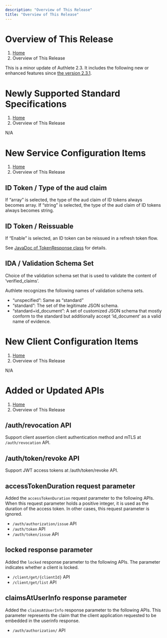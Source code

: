 ```yaml
---
description: "Overview of This Release"
title: "Overview of This Release"
---
```




# Overview of This Release
1. [Home](https://www.authlete.com/)
3. Overview of This Release

This is a minor update of Authlete 2.3. It includes the following new or enhanced features since [the version 2.3.1](../2.3.1).

# Newly Supported Standard Specifications
1. [Home](https://www.authlete.com/)
3. Overview of This Release

N/A

# New Service Configuration Items
1. [Home](https://www.authlete.com/)
3. Overview of This Release

## ID Token / Type of the aud claim

If “array” is selected, the type of the aud claim of ID tokens always becomes array.
If “string” is selected, the type of the aud claim of ID tokens always becomes string.

## ID Token / Reissuable

If “Enable” is selected, an ID token can be reissued in a refresh token flow.

See [JavaDoc of TokenResponse class](https://authlete.github.io/authlete-java-common/com/authlete/common/dto/TokenResponse.html) for details.

## IDA / Validation Schema Set

Choice of the validation schema set that is used to validate the content of ‘verified_claims’.

Authlete recognizes the following names of validation schema sets.

- “unspecified”: Same as “standard”
- “standard”: The set of the legitimate JSON schema.
- “standard+id_document”: A set of customized JSON schema that mostly conform to the standard but additionally accept ‘id_document’ as a valid name of evidence.

# New Client Configuration Items
1. [Home](https://www.authlete.com/)
3. Overview of This Release

N/A

# Added or Updated APIs
1. [Home](https://www.authlete.com/)
3. Overview of This Release

## /auth/revocation API

Support client assertion client authentication method and mTLS at `/auth/revocation` API.

## /auth/token/revoke API

Support JWT access tokens at /auth/token/revoke API.

## accessTokenDuration request parameter

Added the `accessTokenDuration` request parameter to the following APIs. When this request parameter holds a positive integer, it is used as the duration of the access token. In other cases, this request parameter is ignored.

- `/auth/authorization/issue` API
- `/auth/token` API
- `/auth/token/issue` API

## locked response parameter

Added the `locked` response parameter to the following APIs. The parameter indicates whether a client is locked.

- `/client/get/{clientId}` API
- `/client/get/list` API

## claimsAtUserInfo response parameter

Added the `claimsAtUserInfo` response parameter to the following APIs. This parameter represents the claim that the client application requested to be embedded in the userinfo response.

- `/auth/authorization/` API
